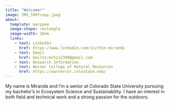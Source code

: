 ```yaml
---
title: "Welcome!"
image: IMG_5997copy.jpeg
about:
  template: marquee
  image-shape: rectangle
  image-width: 10em
  links: 
    - text: LinkedIn
      href: https://www.linkedin.com/in/chin-miranda
    - text: Email
      href: mailto:mchin2398@gmail.com
    - text: Research Information
    - text: Warner College of Natural Resources
      href: https://warnercnr.colostate.edu/
---
```


My name is Miranda and I'm a senior at Colorado State University pursuing my bachelor's in Ecosystem Science and Sustainability. I have an interest in both field and technical work and a strong passion for the outdoors.
